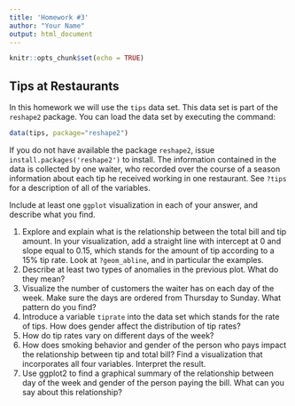 ```yaml
---
title: 'Homework #3'
author: "Your Name"
output: html_document
---
```


```r
knitr::opts_chunk$set(echo = TRUE)
```

## Tips at Restaurants

In this homework we will use the `tips` data set. This data set is part of the `reshape2` package. You can load the data set by executing the command:
```r
data(tips, package="reshape2")
```
If you do not have available the package `reshape2`, issue `install.packages('reshape2')` to install. The information contained in the data is collected by one waiter, who recorded over the course of a season information about each tip he received working in one restaurant. See `?tips` for a description of all of the variables. 

Include at least one `ggplot` visualization in each of your answer, and describe what you find.
<!-- **Submission instructions**: Create a folder named `ds202_hw3`, and name the RMarkDown file `hw3.Rmd`  which should include your solutions under this folder. For submission, create a GitHub repository named `ds202_hw3` under your GitHub account, and push both `hw3.Rmd` and the knitted `hw3.html` before the deadline. I will assume you use the same GitHub username as for your HW2 submission. The latest version of your homework appearing on GitHub before the deadline is graded. *It is crucial to follow the exact folder structure and file names*, so that your homework can be reproduced and graded by an automated script. This homework is **due on Feb 19** before class. -->

1. Explore and explain what is the relationship between the total bill and tip amount. In your visualization, add a straight line with intercept at 0 and slope equal to 0.15, which stands for the amount of tip according to a 15% tip rate. Look at `?geom_abline`, and in particular the examples.
2. Describe at least two types of anomalies in the previous plot. What do they mean?
3. Visualize the number of customers the waiter has on each day of the week. Make sure the days are ordered from Thursday to Sunday. What pattern do you find?
4. Introduce a variable `tiprate` into the data set which stands for the rate of tips. How does gender affect the distribution of tip rates?
5. How do tip rates vary on different days of the week?
6. How does smoking behavior and gender of the person who pays impact the relationship between tip and total bill? Find a visualization that incorporates all four variables. Interpret the result.
7. Use ggplot2 to find a graphical summary of the relationship between day of the week and gender of the person paying the bill. What can you say about this relationship?

